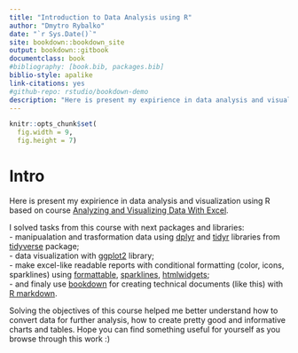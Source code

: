 ```yaml
---
title: "Introduction to Data Analysis using R"
author: "Dmytro Rybalko"
date: "`r Sys.Date()`"
site: bookdown::bookdown_site
output: bookdown::gitbook
documentclass: book
#bibliography: [book.bib, packages.bib]
biblio-style: apalike
link-citations: yes
#github-repo: rstudio/bookdown-demo
description: "Here is present my expirience in data analysis and visualizatioin in R of using the bookdown package to write a book"
---
```


```r
knitr::opts_chunk$set(
  fig.width = 9,
  fig.height = 7)
```

# Intro

Here is present my expirience in data analysis and visualization using R based on course [Analyzing and Visualizing Data With Excel](https://www.edx.org/course/analyzing-and-visualizing-data-with-excel).

I solved tasks from this course with next packages and libraries:  
- manipualation and trasformation data using [dplyr](https://dplyr.tidyverse.org/) and [tidyr](https://tidyr.tidyverse.org/) libraries from [tidyverse](https://www.tidyverse.org/) package;  
- data visualization with [ggplot2](https://ggplot2.tidyverse.org/) library;  
- make excel-like readable reports with conditional formatting (color, icons, sparklines) using [formattable](https://github.com/renkun-ken/formattable), [sparklines](https://github.com/htmlwidgets/sparkline), [htmlwidgets](https://www.htmlwidgets.org/);  
- and finaly use [bookdown](https://bookdown.org/yihui/bookdown/) for creating technical documents (like this) with [R markdown](https://rmarkdown.rstudio.com/).  
  
Solving the objectives of this course helped me better understand how to convert data for further analysis, how to create pretty good and informative charts and tables. Hope you can find something useful for yourself as you browse through this work :)

